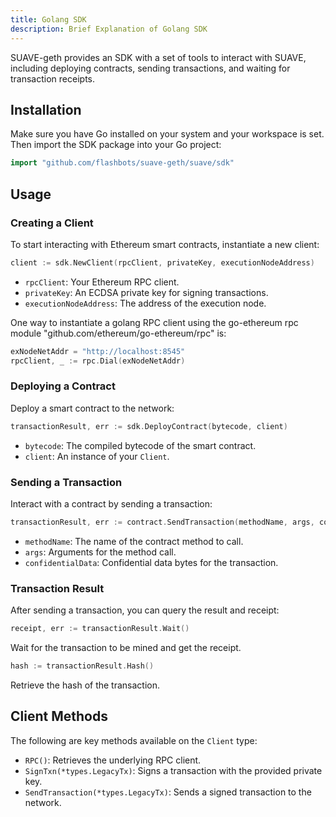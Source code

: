 ```yaml
---
title: Golang SDK
description: Brief Explanation of Golang SDK
---
```


SUAVE-geth provides an SDK with a set of tools to interact with SUAVE, including deploying contracts, sending transactions, and waiting for transaction receipts.

## Installation

Make sure you have Go installed on your system and your workspace is set. Then import the SDK package into your Go project:

```go
import "github.com/flashbots/suave-geth/suave/sdk"
```

## Usage

### Creating a Client

To start interacting with Ethereum smart contracts, instantiate a new client:

```go
client := sdk.NewClient(rpcClient, privateKey, executionNodeAddress)
```

- `rpcClient`: Your Ethereum RPC client.
- `privateKey`: An ECDSA private key for signing transactions.
- `executionNodeAddress`: The address of the execution node.

One way to instantiate a golang RPC client using the go-ethereum rpc module "github.com/ethereum/go-ethereum/rpc" is:

```go
exNodeNetAddr = "http://localhost:8545"
rpcClient, _ := rpc.Dial(exNodeNetAddr)
```

### Deploying a Contract

Deploy a smart contract to the network:

```go
transactionResult, err := sdk.DeployContract(bytecode, client)
```

- `bytecode`: The compiled bytecode of the smart contract.
- `client`: An instance of your `Client`.


### Sending a Transaction

Interact with a contract by sending a transaction:

```go
transactionResult, err := contract.SendTransaction(methodName, args, confidentialData)
```

- `methodName`: The name of the contract method to call.
- `args`: Arguments for the method call.
- `confidentialData`: Confidential data bytes for the transaction.

### Transaction Result

After sending a transaction, you can query the result and receipt:

```go
receipt, err := transactionResult.Wait()
```

Wait for the transaction to be mined and get the receipt.

```go
hash := transactionResult.Hash()
```

Retrieve the hash of the transaction.

## Client Methods

The following are key methods available on the `Client` type:

- `RPC()`: Retrieves the underlying RPC client.
- `SignTxn(*types.LegacyTx)`: Signs a transaction with the provided private key.
- `SendTransaction(*types.LegacyTx)`: Sends a signed transaction to the network.